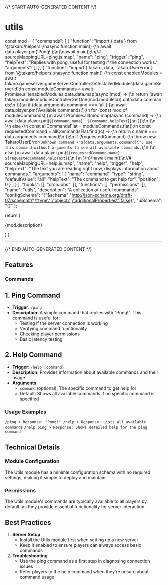 {/* START AUTO-GENERATED CONTENT */}

# utils

  const mod = {
  "commands": [
    {
      "function": "import { data } from '@takaro/helpers';\nasync function main() {\n    await data.player.pm('Pong!');\n}\nawait main();\n//# sourceMappingURL=ping.js.map",
      "name": "ping",
      "trigger": "ping",
      "helpText": "Replies with pong, useful for testing if the connection works.",
      "arguments": []
    },
    {
      "function": "import { takaro, data, TakaroUserError } from '@takaro/helpers';\nasync function main() {\n    const enabledModules = await takaro.gameserver.gameServerControllerGetInstalledModules(data.gameServerId);\n    const moduleCommands = await Promise.all(enabledModules.data.data.map(async (mod) => {\n        return (await takaro.module.moduleControllerGetOne(mod.moduleId)).data.data.commands;\n    }));\n    if (data.arguments.command === 'all') {\n        await data.player.pm('Available commands:');\n        for (const mod of moduleCommands) {\n            await Promise.all(mod.map(async (command) => {\n                await data.player.pm(`${command.name}: ${command.helpText}`);\n            }));\n        }\n    }\n    else {\n        const allCommandsFlat = moduleCommands.flat();\n        const requestedCommand = allCommandsFlat.find((c) => {\n            return c.name === data.arguments.command;\n        });\n        if (!requestedCommand) {\n            throw new TakaroUserError(`Unknown command \"${data.arguments.command}\", use this command without arguments to see all available commands.`);\n        }\n        else {\n            await data.player.pm(`${requestedCommand.name}: ${requestedCommand.helpText}`);\n        }\n    }\n}\nawait main();\n//# sourceMappingURL=help.js.map",
      "name": "help",
      "trigger": "help",
      "helpText": "The text you are reading right now, displays information about commands.",
      "arguments": [
        {
          "name": "command",
          "type": "string",
          "defaultValue": "all",
          "helpText": "The command to get help for",
          "position": 0
        }
      ]
    }
  ],
  "hooks": [],
  "cronJobs": [],
  "functions": [],
  "permissions": [],
  "name": "utils",
  "description": "A collection of useful commands",
  "configSchema": "{\"$schema\":\"http://json-schema.org/draft-07/schema#\",\"type\":\"object\",\"additionalProperties\":false}",
  "uiSchema": "{}"
};

  return (
    <div>
      <p>{mod.description}</p>
      <Commands commands={mod.commands} />
      <CronJobs cronJobs={mod.cronJobs} />
      <Hooks hooks={mod.hooks} />
      <Config configSchema={mod.configSchema} />
    </div>
  )
}

<Module />

---
{/* END AUTO-GENERATED CONTENT */}

## Features

### Commands

## 1. Ping Command

- **Trigger**: `/ping`
- **Description**: A simple command that replies with "Pong!". This command is useful for:
    - Testing if the server connection is working
    - Verifying command functionality
    - Checking player permissions
    - Basic latency testing

## 2. Help Command

- **Trigger**: `/help [command]`
- **Description**: Provides information about available commands and their usage
- **Arguments**:
    - `command` (optional): The specific command to get help for
    - Default: Shows all available commands if no specific command is specified

### Usage Examples


`/ping > Response: "Pong!" /help > Response: Lists all available commands`
`/help ping > Response: Shows detailed help for the ping command`

## Technical Details

### Module Configuration

The Utils module has a minimal configuration schema with no required settings, making it simple to deploy and maintain.

### Permissions

The Utils module's commands are typically available to all players by default, as they provide essential functionality for server interaction.

## Best Practices

1. **Server Setup**
    - Install the Utils module first when setting up a new server
    - Keep it enabled to ensure players can always access basic commands
3. **Troubleshooting**
    - Use the ping command as a first step in diagnosing connection issues
    - Refer players to the help command when they're unsure about command usage